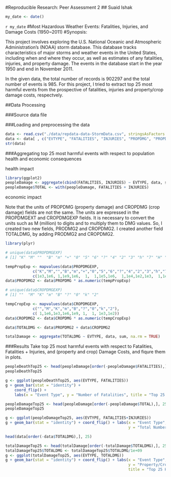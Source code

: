 #Reproducible Research: Peer Assessment 2
## Suaid Ishak
```r
my_date <- date()
```
`r my_date`
#Most Hazardous Weather Events: Fatalities, Injuries, and Damage Costs (1950~2011)
#Synopsis:

This project involves exploring the U.S. National Oceanic and Atmospheric Administration’s (NOAA) storm database. This database tracks characteristics of major storms and weather events in the United States, including when and where they occur, as well as estimates of any fatalities, injuries, and property damage. The events in the database start in the year 1950 and end in November 2011.

In the given data, the total number of records is 902297 and the total number of events is 985. For this project, I tried to extract top 25 most harmful events from the prospective of fatalities, injuries and property/crop damage costs, respectvely.

##Data Processing

###Source data file

<!-- Download the source data file unless it has not been done yet: -->
<!-- ```{r} -->
<!-- if (!file.exists("StormData.csv.bz2")) { -->
<!--     # Make a sub-folder "data", unless it exists -->
<!--     if (!dir.exists("./data")) { -->
<!--         dir.create("./data") -->
<!--     } -->
<!--     url <- "https://d396qusza40orc.cloudfront.net/repdata%2Fdata%2FStormData.csv.bz2" -->
<!--     download.file(url, destfile="./data/StormData.csv.bz2") -->
<!-- } -->
<!-- ``` -->


###Loading and preprocessing the data

<!-- &ensp; a. Load the data (i.e. read.csv())   -->
<!-- &ensp; b. Extract core columns for this project -->

```r
data <- read.csv("./data/repdata-data-StormData.csv", stringsAsFactors = FALSE, strip.white=TRUE, header=TRUE)
data <- data[ , c("EVTYPE", "FATALITIES", "INJURIES", "PROPDMG", "PROPDMGEXP", "CROPDMG", "CROPDMGEXP")]
str(data)
```

###Aggregating top 25 most harmful events with respect to population health and economic consequences

health impact
```r
library(ggplot2)
peopleDamage <- aggregate(cbind(FATALITIES, INJURIES) ~ EVTYPE, data, sum, na.rm = TRUE)
peopleDamage$TOTAL <- with(peopleDamage, FATALITIES + INJURIES)
```
economic impact

Note that the units of PROPDMG (property damage) and CROPDMG (crop damage) fields are not the same. The units are expressed in the PROPDMGEXT and CROPDMGEXP fields. It is necessary to convert the units such as M (million) to digits and to multiply them to DMG values. So, I created two new fields, PRODMG2 and CROPDMG2. I created another field TOTALDMG, by adding PRODMG2 and CROPDMG2.
```r
library(plyr)

# unique(data$PROPDMGEXP)
# [1] "K" "M" ""  "B" "m" "+" "0" "5" "6" "?" "4" "2" "3" "h" "7" "H" "-" "1" "8"

tempPropExp <- mapvalues(data$PROPDMGEXP,    
            c("K","M","","B","m","+","0","5","6","?","4","2","3","h","7","H","-","1","8"), 
            c(1e3,1e6, 1,1e9,1e6,  1,  1,1e5,1e6,  1,1e4,1e2,1e3,  1,1e7,1e2,  1, 10,1e8))
data$PROPDMG2 <- data$PROPDMG * as.numeric(tempPropExp)

# unique(data$CROPDMGEXP)
# [1] ""  "M" "K" "m" "B" "?" "0" "k" "2"

tempCropExp <- mapvalues(data$CROPDMGEXP, 
            c("","M","K","m","B","?","0","k","2"), 
            c( 1,1e6,1e3,1e6,1e9, 1,  1, 1e3,1e2))
data$CROPDMG2 <- data$CROPDMG * as.numeric(tempCropExp)

data$TOTALDMG <- data$PROPDMG2 + data$CROPDMG2

totalDamage <- aggregate(TOTALDMG ~ EVTYPE, data, sum, na.rm = TRUE)
```
###Results
Take top 25 most harmful events with respect to Fatalities, Fatalities + Injuries, and (property and crop) Damage Costs, and fiqure them in plots.
```r
peopleDeathTop25 <- head(peopleDamage[order(-peopleDamage$FATALITIES),], 25)
peopleDeathTop25
```
```r
g <- ggplot(peopleDeathTop25, aes(EVTYPE, FATALITIES))
g + geom_bar(stat = "identity") + 
    coord_flip() +
    labs(x = "Event Type", y = "Number of Fatalities", title = "Top 25 Hazardous Weather Events: Fatalities")
```

```r
peopleDamageTop25 <- head(peopleDamage[order(-peopleDamage$TOTAL),], 25)
peopleDamageTop25
```
```r

g <- ggplot(peopleDamageTop25, aes(EVTYPE, FATALITIES+INJURIES))
g + geom_bar(stat = "identity") + coord_flip() + labs(x = "Event Type", 
                                                      y = "Total Number of Fatalities and Injuries",title = "Top 25 Hazardous Weather Events: Fatalities and Injuries")
```

```r
head(data[order(-data$TOTALDMG),], 25)
```
```r
totalDamageTop25 <- head(totalDamage[order(-totalDamage$TOTALDMG),], 25)
totalDamageTop25$TOTALDMG <- totalDamageTop25$TOTALDMG/1e+09
g <- ggplot(totalDamageTop25, aes(EVTYPE, TOTALDMG))
g + geom_bar(stat = "identity") + coord_flip() + labs(x = "Event Type", 
                                                      y = "Property/Crop Damage Costs (billion $)", 
                                                      title = "Top 25 Hazardous Weather Events: Economic Damage")
```


